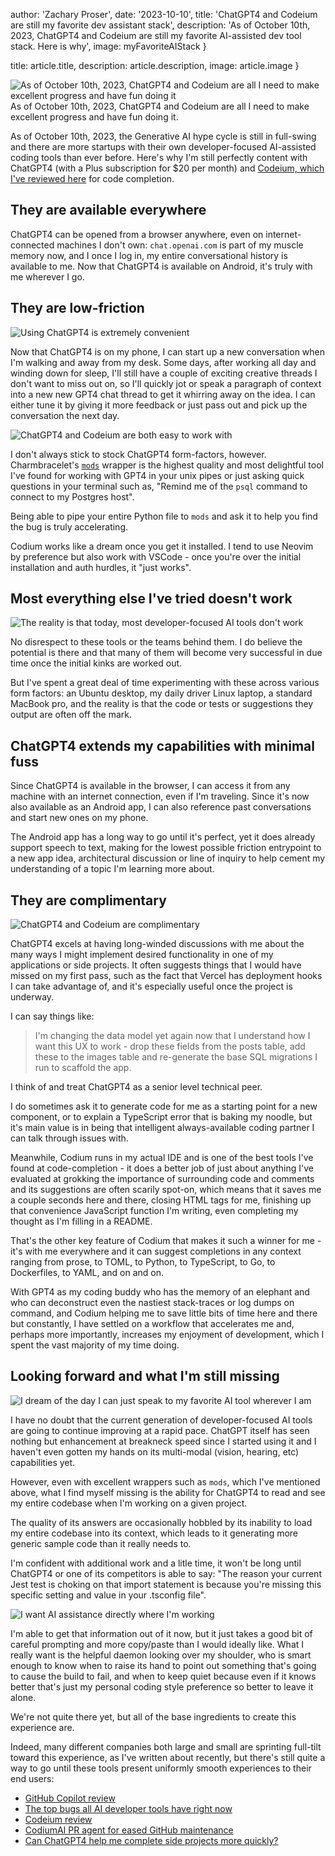 


  author: 'Zachary Proser',
  date: '2023-10-10',
  title: 'ChatGPT4 and Codeium are still my favorite dev assistant stack', 
  description: 'As of October 10th, 2023, ChatGPT4 and Codeium are still my favorite AI-assisted dev tool stack. Here is why',
  image: myFavoriteAIStack
}

  title: article.title, 
  description: article.description,
  image: article.image
}


<Image src={myFavoriteAIStack} alt="As of October 10th, 2023, ChatGPT4 and Codeium are all I need to make excellent progress and have fun doing it" />
<figcaption>As of October 10th, 2023, ChatGPT4 and Codeium are all I need to make excellent progress and have fun doing it.</figcaption>

As of October 10th, 2023, the Generative AI hype cycle is still in full-swing and there are more startups with their own developer-focused AI-assisted coding tools than ever before. Here's why 
I'm still perfectly content with ChatGPT4 (with a Plus subscription for $20 per month) and [Codeium, which I've reviewed here](/blog/codeium-review) for code completion. 

## They are available everywhere

ChatGPT4 can be opened from a browser anywhere, even on internet-connected machines I don't own: `chat.openai.com` is part of my muscle memory now, and I once I log in, my entire 
conversational history is available to me. Now that ChatGPT4 is available on Android, it's truly with me wherever I go.  

## They are low-friction

<Image src={robotUpliftingHuman} alt="Using ChatGPT4 is extremely convenient" />

Now that ChatGPT4 is on my phone, I can start up a new conversation when I'm walking and away from my desk. Some days, after working all day and winding down for sleep, I'll still have a couple of exciting 
creative threads I don't want to miss out on, so I'll quickly jot or speak a paragraph of context into a new new GPT4 chat thread to get it whirring away on the idea. I can either tune it by giving it more 
feedback or just pass out and pick up the conversation the next day. 

<Image src={workingWithAI} alt="ChatGPT4 and Codeium are both easy to work with" />

I don't always stick to stock ChatGPT4 form-factors, however. Charmbracelet's [`mods`](https://github.com/charmbraclet/mods) wrapper is the highest quality and most delightful tool I've found for working with 
GPT4 in your unix pipes or just asking quick questions in your terminal such as, "Remind me of the `psql` command to connect to my Postgres host". 

Being able to pipe your entire Python file to `mods` and ask it 
to help you find the bug is truly accelerating. 

Codium works like a dream once you get it installed. I tend to use Neovim by preference but also work with VSCode - once you're over the initial installation and auth hurdles, it "just works".

<ConsultingCTA />

## Most everything else I've tried doesn't work 

<Image src={mostAIToolsDontWork} alt="The reality is that today, most developer-focused AI tools don't work" />

No disrespect to these tools or the teams behind them. I do believe the potential is there and that many of them will become very successful in due time once the initial kinks are worked out. 

But I've spent a great deal of time experimenting with these across various form factors: an Ubuntu desktop, my daily driver Linux laptop, a standard MacBook pro, and the reality is that the code or tests
or suggestions they output are often off the mark. 

## ChatGPT4 extends my capabilities with minimal fuss

Since ChatGPT4 is available in the browser, I can access it from any machine with an internet connection, even if I'm traveling. Since it's now also available as an Android app, I can also reference past
conversations and start new ones on my phone. 

The Android app has a long way to go until it's perfect, yet it does already support speech to text, making for the lowest possible friction entrypoint to a new 
app idea, architectural discussion or line of inquiry to help cement my understanding of a topic I'm learning more about. 

## They are complimentary 

<Image src={complimentaryAI} alt="ChatGPT4 and Codeium are complimentary" />

ChatGPT4 excels at having long-winded discussions with me about the many ways I might implement desired functionality in one of my applications or side projects. It often suggests things that I would have missed 
on my first pass, such as the fact that Vercel has deployment hooks I can take advantage of, and it's especially useful once the project is underway. 

I can say things like: 

> I'm changing the data model yet again now that I understand how I want this UX to work - drop these fields from the posts table, add these to the images table and re-generate the base SQL migrations I run to scaffold the app. 

I think of and treat ChatGPT4 as a senior level technical peer. 

I do sometimes ask it to generate code for me as a starting point for a new component, or to explain a TypeScript error that is baking my noodle, but it's main value is in being that intelligent always-available 
coding partner I can talk through issues with. 

Meanwhile, Codium runs in my actual IDE and is one of the best tools I've found at code-completion - it does a better job of just about anything I've evaluated at grokking the importance of surrounding code and comments 
and its suggestions are often scarily spot-on, which means that it saves me a couple seconds here and there, closing HTML tags for me, finishing up that convenience JavaScript function I'm writing, even completing 
my thought as I'm filling in a README. 

That's the other key feature of Codium that makes it such a winner for me - it's with me everywhere and it can suggest completions in any context ranging from prose, to TOML, to Python, 
to TypeScript, to Go, to Dockerfiles, to YAML, and on and on. 

With GPT4 as my coding buddy who has the memory of an elephant and who can deconstruct even the nastiest stack-traces or log dumps on command, and Codium helping me to save little bits of time here and there but constantly,
I have settled on a workflow that accelerates me and, perhaps more importantly, increases my enjoyment of development, which I spent the vast majority of my time doing. 

## Looking forward and what I'm still missing 

<Image src={robotAndHumanTogetherness} alt="I dream of the day I can just speak to my favorite AI tool wherever I am" />

I have no doubt that the current generation of developer-focused AI tools are going to continue improving at a rapid pace. ChatGPT itself has seen nothing but enhancement at breakneck speed since I started using it and I haven't 
even gotten my hands on its multi-modal (vision, hearing, etc) capabilities yet. 

However, even with excellent wrappers such as `mods`, which I've mentioned above, what I find myself missing is the ability for ChatGPT4 to read and 
see my entire codebase when I'm working on a given project. 

The quality of its answers are occasionally hobbled by its inability to load my entire codebase into its context, which leads to it generating more generic sample code than it really needs to. 

I'm confident with additional work and a litle time, it won't be long until ChatGPT4 or one of its competitors is able to say: "The reason your current Jest test is choking on that import statement is because you're missing this specific setting and value in your .tsconfig file". 

<Image src={aiDirectEnhancement} alt="I want AI assistance directly where I'm working" />

I'm able to get that information out of it now, but it just takes a good bit of careful prompting and more copy/paste than I would ideally like. What I really want is the helpful daemon looking over my shoulder, who is smart enough to know 
when to raise its hand to point out something that's going to cause the build to fail, and when to keep quiet because even if it knows better that's just my personal coding style preference so better to leave it alone. 

<ConsultingCTA />


We're not quite there yet, but all of the base ingredients to create this experience are. 

Indeed, many different companies both large and small are sprinting full-tilt toward this experience, as I've written about recently, but there's still quite a way to go until these tools present uniformly smooth experiences to their end users: 

* [GitHub Copilot review](/blog/github-copilot-review)
* [The top bugs all AI developer tools have right now](/blog/top-ai-dev-tools-bugs)
* [Codeium review](/blog/codeium-review)
* [CodiumAI PR agent for eased GitHub maintenance](/blog/codeium-ai-pinecone-pr-agent)
* [Can ChatGPT4 help me complete side projects more quickly?](/blog/chatgpt-4-experiment-and-ai-development)
